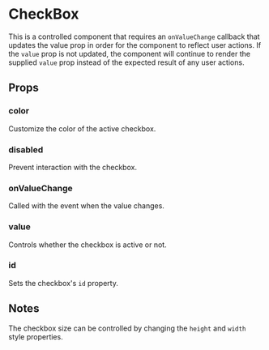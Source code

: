 
<Meta title="Components|CheckBox" />

# CheckBox

This is a controlled component that requires an `onValueChange` callback that
updates the value prop in order for the component to reflect user actions. If
the `value` prop is not updated, the component will continue to render the
supplied `value` prop instead of the expected result of any user actions.

## Props

<Props of={Stories.ofProps} />

### color

Customize the color of the active checkbox.

<Preview withSource="none">
  <Story name="color">
    <Stories.color />
  </Story>
</Preview>

### disabled

Prevent interaction with the checkbox.

<Preview withSource="none">
  <Story name="disabled">
    <Stories.disabled />
  </Story>
</Preview>

### onValueChange

Called with the event when the value changes.

<Preview withSource="none">
  <Story name="onValueChange">
    <Stories.onValueChange />
  </Story>
</Preview>

### value

Controls whether the checkbox is active or not.

<Preview withSource="none">
  <Story name="value">
    <Stories.value />
  </Story>
</Preview>

### id

Sets the checkbox's `id` property.

## Notes

The checkbox size can be controlled by changing the `height` and `width` style
properties.

<Preview withSource="none">
  <Story name="customSize">
    <Stories.customSize />
  </Story>
</Preview>
